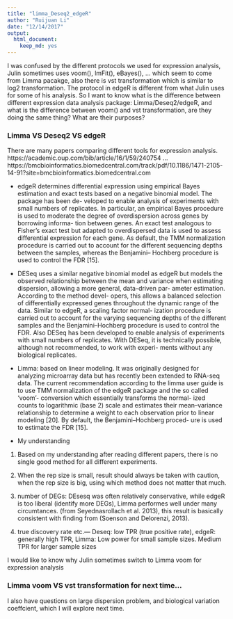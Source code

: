 ```yaml
---
title: "limma_Deseq2_edgeR"
author: "Ruijuan Li"
date: "12/14/2017"
output: 
  html_document: 
    keep_md: yes
---
```


I was confused by the different protocols we used for expression analysis, Julin sometimes uses voom(), lmFit(), eBayes(), ... which seem to come from Limma pacakge, also there is vst transformation which is similar to log2 transformation. The protocol in edgeR is different from what Julin uses for some of his analysis. So I want to know what is the difference between different expression data analysis package: Limma/Deseq2/edgeR, and what is the difference between voom() and vst transformation, are they doing the same thing? What are their purposes? 

### Limma VS Deseq2 VS edgeR 
There are many papers comparing different tools for expression analysis. 
https://academic.oup.com/bib/article/16/1/59/240754 ... 
https://bmcbioinformatics.biomedcentral.com/track/pdf/10.1186/1471-2105-14-91?site=bmcbioinformatics.biomedcentral.com

* edgeR determines differential expression using empirical Bayes estimation and exact tests based on a negative binomial model. The package has been de- veloped to enable analysis of experiments with small numbers of replicates. In particular, an empirical Bayes procedure is used to moderate the degree of overdispersion across genes by borrowing informa- tion between genes. An exact test analogous to Fisher’s exact test but adapted to overdispersed data is used to assess differential expression for each gene. As default, the TMM normalization procedure is carried out to account for the different sequencing depths between the samples, whereas the Benjamini– Hochberg procedure is used to control the FDR [15].

* DESeq uses a similar negative binomial model as edgeR but models the observed relationship between the mean and variance when estimating dispersion, allowing a more general, data-driven par- ameter estimation. According to the method devel- opers, this allows a balanced selection of differentially expressed genes throughout the dynamic range of the data. Similar to edgeR, a scaling factor normal- ization procedure is carried out to account for the varying sequencing depths of the different samples and the Benjamini–Hochberg procedure is used to control the FDR. Also DESeq has been developed to enable analysis of experiments with small numbers of replicates. With DESeq, it is technically possible, although not recommended, to work with experi- ments without any biological replicates. 

* Limma: based on linear modeling. It was originally designed for analyzing microarray data but has recently been extended to RNA-seq data. The current recommendation according to the limma user guide is to use TMM normalization of the edgeR package and the so called ‘voom’- conversion which essentially transforms the normal- ized counts to logarithmic (base 2) scale and estimates their mean–variance relationship to determine a weight to each observation prior to linear modeling [20]. By default, the Benjamini–Hochberg proced- ure is used to estimate the FDR [15].

* My understanding 

1) Based on my understanding after reading different papers, there is no single good method for all different experiments. 

2) When the rep size is small, result should always be taken with caution, when the rep size is big, using which method does not matter that much. 

3) number of DEGs: DEsesq was often relatively conservative, while edgeR is too liberal (identify more DEGs), Limma performes well under many circumtances. (from Seyednasrollach et al. 2013), this result is basically consistent with finding from (Soenson and Delorenzi, 2013). 

4) true discovery rate etc.--- Deseq: low TPR (true positive rate), edgeR: generally high TPR, Limma: Low power for small sample sizes. Medium TPR for larger sample sizes 

I would like to know why Julin sometimes switch to Limma voom for expression analysis 

### Limma voom VS vst transformation for next time... 

I also have questions on large dispersion problem, and biological variation coeffcient, which I will explore next time. 